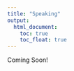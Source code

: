 ```yaml
---
title: "Speaking"
output:
  html_document:
    toc: true
    toc_float: true
---
```

<link rel="stylesheet" href="styles.css" type="text/css">

Coming Soon!